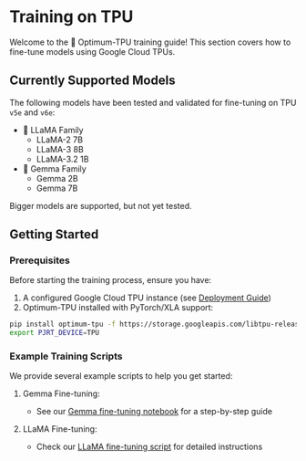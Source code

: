 # Training on TPU

Welcome to the 🤗 Optimum-TPU training guide! This section covers how to fine-tune models using Google Cloud TPUs.

## Currently Supported Models

The following models have been tested and validated for fine-tuning on TPU `v5e` and `v6e`:

- 🦙 LLaMA Family
  - LLaMA-2 7B
  - LLaMA-3 8B
  - LLaMA-3.2 1B
- 💎 Gemma Family
  - Gemma 2B
  - Gemma 7B

Bigger models are supported, but not yet tested.

## Getting Started

### Prerequisites

Before starting the training process, ensure you have:

1. A configured Google Cloud TPU instance (see [Deployment Guide](./deploy))
2. Optimum-TPU installed with PyTorch/XLA support:
```bash
pip install optimum-tpu -f https://storage.googleapis.com/libtpu-releases/index.html
export PJRT_DEVICE=TPU
```

### Example Training Scripts

We provide several example scripts to help you get started:

1. Gemma Fine-tuning:
   - See our [Gemma fine-tuning notebook](https://github.com/huggingface/optimum-tpu/blob/main/examples/language-modeling/gemma_tuning.ipynb) for a step-by-step guide

2. LLaMA Fine-tuning:
   - Check our [LLaMA fine-tuning script](https://github.com/huggingface/optimum-tpu/blob/main/examples/language-modeling/llama_tuning.ipynb) for detailed instructions